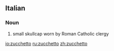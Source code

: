==Italian==
===Noun===
# small skullcap worn by Roman Catholic clergy

[[io:zucchetto]]
[[ru:zucchetto]]
[[zh:zucchetto]]